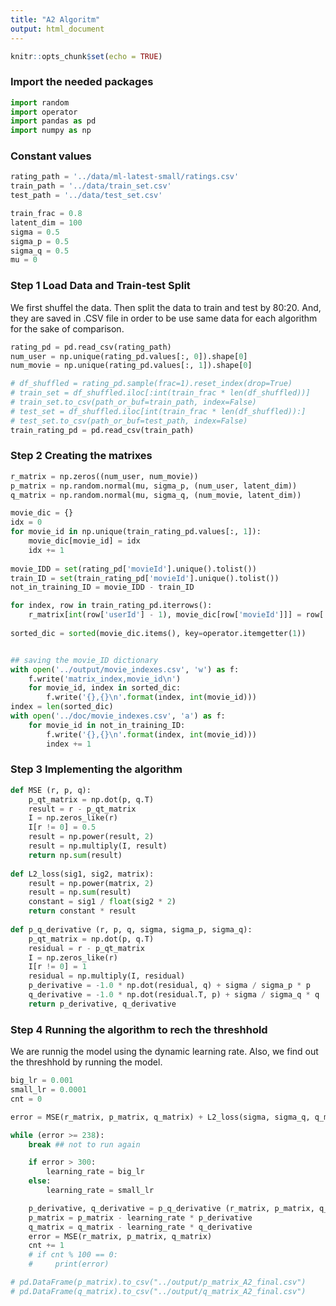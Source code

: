 ```yaml
---
title: "A2 Algoritm"
output: html_document
---
```


```r
knitr::opts_chunk$set(echo = TRUE)
```
### Import the needed packages
```python
import random
import operator
import pandas as pd
import numpy as np
```

### Constant values
```python

rating_path = '../data/ml-latest-small/ratings.csv'
train_path = '../data/train_set.csv'
test_path = '../data/test_set.csv'

train_frac = 0.8
latent_dim = 100
sigma = 0.5
sigma_p = 0.5
sigma_q = 0.5
mu = 0
```
### Step 1 Load Data and Train-test Split
We first shuffel the data. Then split the data to train and test by 80:20. And, they are saved in .CSV file in order to be use same data for each algorithm for the sake of comparison.

```python

rating_pd = pd.read_csv(rating_path)
num_user = np.unique(rating_pd.values[:, 0]).shape[0]
num_movie = np.unique(rating_pd.values[:, 1]).shape[0]

# df_shuffled = rating_pd.sample(frac=1).reset_index(drop=True)
# train_set = df_shuffled.iloc[:int(train_frac * len(df_shuffled))]
# train_set.to_csv(path_or_buf=train_path, index=False)
# test_set = df_shuffled.iloc[int(train_frac * len(df_shuffled)):]
# test_set.to_csv(path_or_buf=test_path, index=False)
train_rating_pd = pd.read_csv(train_path)
```

### Step 2 Creating the matrixes
```python
r_matrix = np.zeros((num_user, num_movie))
p_matrix = np.random.normal(mu, sigma_p, (num_user, latent_dim))
q_matrix = np.random.normal(mu, sigma_q, (num_movie, latent_dim))

movie_dic = {}
idx = 0
for movie_id in np.unique(train_rating_pd.values[:, 1]):
    movie_dic[movie_id] = idx
    idx += 1
    
movie_IDD = set(rating_pd['movieId'].unique().tolist())
train_ID = set(train_rating_pd['movieId'].unique().tolist())
not_in_training_ID = movie_IDD - train_ID    

for index, row in train_rating_pd.iterrows():
    r_matrix[int(row['userId'] - 1), movie_dic[row['movieId']]] = row['rating']
    
sorted_dic = sorted(movie_dic.items(), key=operator.itemgetter(1))


## saving the movie_ID dictionary
with open('../output/movie_indexes.csv', 'w') as f:
    f.write('matrix_index,movie_id\n')
    for movie_id, index in sorted_dic:
        f.write('{},{}\n'.format(index, int(movie_id)))  
index = len(sorted_dic)
with open('../doc/movie_indexes.csv', 'a') as f:
    for movie_id in not_in_training_ID:
        f.write('{},{}\n'.format(index, int(movie_id)))
        index += 1
```

### Step 3 Implementing the algorithm
```python
def MSE (r, p, q):
    p_qt_matrix = np.dot(p, q.T)
    result = r - p_qt_matrix
    I = np.zeros_like(r)
    I[r != 0] = 0.5
    result = np.power(result, 2)
    result = np.multiply(I, result)
    return np.sum(result)
    
def L2_loss(sig1, sig2, matrix):
    result = np.power(matrix, 2)
    result = np.sum(result)
    constant = sig1 / float(sig2 * 2)
    return constant * result  
    
def p_q_derivative (r, p, q, sigma, sigma_p, sigma_q):
    p_qt_matrix = np.dot(p, q.T)
    residual = r - p_qt_matrix
    I = np.zeros_like(r)
    I[r != 0] = 1
    residual = np.multiply(I, residual)
    p_derivative = -1.0 * np.dot(residual, q) + sigma / sigma_p * p
    q_derivative = -1.0 * np.dot(residual.T, p) + sigma / sigma_q * q
    return p_derivative, q_derivative    
```

### Step 4 Running the algorithm to rech the threshhold
We are runnig the model using the dynamic learning rate. Also, we find out the threshhold by running the model.
```python
big_lr = 0.001
small_lr = 0.0001
cnt = 0

error = MSE(r_matrix, p_matrix, q_matrix) + L2_loss(sigma, sigma_q, q_matrix) + L2_loss(sigma, sigma_p, p_matrix)

while (error >= 238):
    break ## not to run again

    if error > 300:
        learning_rate = big_lr
    else:
        learning_rate = small_lr

    p_derivative, q_derivative = p_q_derivative (r_matrix, p_matrix, q_matrix, sigma, sigma_p, sigma_q)
    p_matrix = p_matrix - learning_rate * p_derivative
    q_matrix = q_matrix - learning_rate * q_derivative
    error = MSE(r_matrix, p_matrix, q_matrix)
    cnt += 1
    # if cnt % 100 == 0:
    #     print(error)

# pd.DataFrame(p_matrix).to_csv("../output/p_matrix_A2_final.csv")
# pd.DataFrame(q_matrix).to_csv("../output/q_matrix_A2_final.csv")
```



